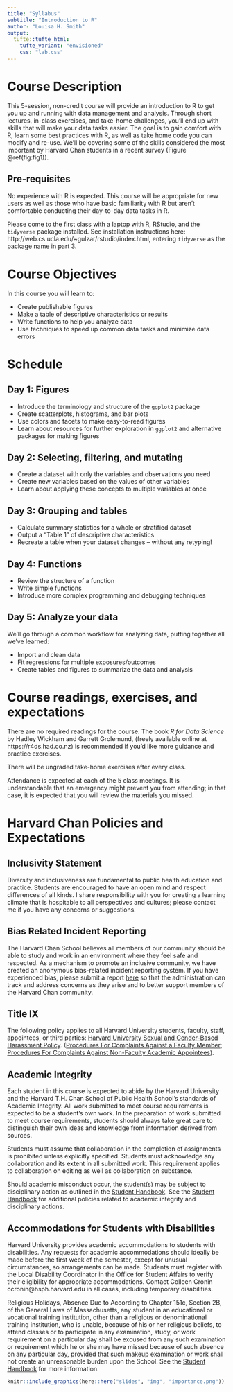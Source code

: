 ```yaml
---
title: "Syllabus"
subtitle: "Introduction to R"
author: "Louisa H. Smith"
output:
  tufte::tufte_html:
    tufte_variant: "envisioned"
    css: "lab.css"
---
```

# Course Description

This 5-session, non-credit course will provide an introduction to R to get you up and running with data management and analysis. Through short lectures, in-class exercises, and take-home challenges, you'll end up with skills that will make your data tasks easier. The goal is to gain comfort with R, learn some best practices with R, as well as take home code you can modify and re-use. We'll be covering some of the skills considered the most important by Harvard Chan students in a recent survey (Figure \@ref(fig:fig1)).


## Pre-requisites
No experience with R is expected. This course will be appropriate for new users as well as those who have basic familiarity with R but aren't comfortable conducting their day-to-day data tasks in R.

Please come to the first class with a laptop with R, RStudio, and the `tidyverse` package installed. See installation instructions here: http://web.cs.ucla.edu/~gulzar/rstudio/index.html, entering `tidyverse` as the package name in part 3.

# Course Objectives

In this course you will learn to:

- Create publishable figures
- Make a table of descriptive characteristics or results
- Write functions to help you analyze data
- Use techniques to speed up common data tasks and minimize data errors

# Schedule

## Day 1: Figures

- Introduce the terminology and structure of the `ggplot2` package
- Create scatterplots, histograms, and bar plots
- Use colors and facets to make easy-to-read figures
- Learn about resources for further exploration in `ggplot2` and alternative packages for making figures

## Day 2: Selecting, filtering, and mutating

- Create a dataset with only the variables and observations you need
- Create new variables based on the values of other variables
- Learn about applying these concepts to multiple variables at once

## Day 3: Grouping and tables

- Calculate summary statistics for a whole or stratified dataset
- Output a "Table 1" of descriptive characteristics
- Recreate a table when your dataset changes -- without any retyping!

## Day 4: Functions

- Review the structure of a function
- Write simple functions
- Introduce more complex programming and debugging techniques

## Day 5: Analyze your data

We'll go through a common workflow for analyzing data, putting together all we've learned:

- Import and clean data
- Fit regressions for multiple exposures/outcomes
- Create tables and figures to summarize the data and analysis

# Course readings, exercises, and expectations

There are no required readings for the course. The book *R for Data Science* by Hadley Wickham and Garrett Grolemund, (freely available online at https://r4ds.had.co.nz) is recommended if you'd like more guidance and practice exercises.

There will be ungraded take-home exercises after every class.

Attendance is expected at each of the 5 class meetings. It is understandable that an emergency might prevent you from attending; in that case, it is expected that you will review the materials you missed.

# Harvard Chan Policies and Expectations
## Inclusivity Statement

Diversity and inclusiveness are fundamental to public health education and practice. Students are encouraged to have an open mind and respect differences of all kinds. I share responsibility with you for creating a learning climate that is hospitable to all perspectives and cultures; please contact me if you have any concerns or suggestions. 

## Bias Related Incident Reporting

The Harvard Chan School believes all members of our community should be able to study and work in an environment where they feel safe and respected. As a mechanism to promote an inclusive community, we have created an anonymous bias-related incident reporting system. If you have experienced bias, please submit a report [here](https://reportinghotline.harvard.edu/) so that the administration can track and address concerns as they arise and to better support members of the Harvard Chan community. 

## Title IX

The following policy applies to all Harvard University students, faculty, staff, appointees, or third parties: [Harvard University Sexual and Gender-Based Harassment Policy](http://hwpi.harvard.edu/files/title-ix/files/harvard_sexual_harassment_policy.pdf). ([Procedures For Complaints Against a Faculty Member](http://hwpi.harvard.edu/title-ix/complaints-against-faculty-member-hsph); [Procedures For Complaints Against Non-Faculty Academic Appointees](http://hwpi.harvard.edu/title-ix/complaints-against-non-faculty-academic-appointees-hsph)).

## Academic Integrity

Each student in this course is expected to abide by the Harvard University and the Harvard T.H. Chan School of Public Health School’s standards of Academic Integrity.  All work submitted to meet course requirements is expected to be a student’s own work.  In the preparation of work submitted to meet course requirements, students should always take great care to distinguish their own ideas and knowledge from information derived from sources.  

Students must assume that collaboration in the completion of assignments is prohibited unless explicitly specified.  Students must acknowledge any collaboration and its extent in all submitted work. This requirement applies to collaboration on editing as well as collaboration on substance. 

Should academic misconduct occur, the student(s) may be subject to disciplinary action as outlined in the [Student Handbook](https://www.hsph.harvard.edu/student-handbook/academic-support/academic-integrity/).  See the [Student Handbook](https://www.hsph.harvard.edu/student-handbook/academic-support/academic-integrity/) for additional policies related to academic integrity and disciplinary actions.

## Accommodations for Students with Disabilities

Harvard University provides academic accommodations to students with disabilities. Any requests for academic accommodations should ideally be made before the first week of the semester, except for unusual circumstances, so arrangements can be made. Students must register with the Local Disability Coordinator in the Office for Student Affairs to verify their eligibility for appropriate accommodations. Contact Colleen Cronin ccronin@hsph.harvard.edu in all cases, including temporary disabilities. 

Religious Holidays, Absence Due to
According to Chapter 151c, Section 2B, of the General Laws of Massachusetts, any student in an educational or vocational training institution, other than a religious or denominational training institution, who is unable, because of his or her religious beliefs, to attend classes or to participate in any examination, study, or work requirement on a particular day shall be excused from any such examination or requirement which he or she may have missed because of such absence on any particular day, provided that such makeup examination or work shall not create an unreasonable burden upon the School. See the [Student Handbook](https://www.hsph.harvard.edu/student-handbook/academic-support/academic-integrity/) for more information. 

```r

knitr::include_graphics(here::here("slides", "img", "importance.png"))
```
